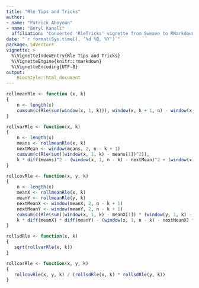 ```yaml
---
title: "Rle Tips and Tricks"
author: 
- name: "Patrick Aboyoun"
- name: "Beryl Kanali"
  affiliation: "Converted 'RleTricks' vignette from Sweave to RMarkdown."
date: "`r format(Sys.time(), '%d %B, %Y')`"
package: S4Vectors
vignette: >
  %\VignetteIndexEntry{Rle Tips and Tricks}
  %\VignetteEngine{knitr::rmarkdown}
  %\VignetteEncoding{UTF-8}
output:
    BiocStyle::html_document
---
```


```r
rollmeanRle <- function (x, k)
{
    n <- length(x)
    cumsum(c(Rle(sum(window(x, 1, k))), window(x, k + 1, n) - window(x, 1, n - k))) / k
}
```   
    
```r
rollvarRle <- function(x, k)
{
    n <- length(x)
    means <- rollmeanRle(x, k)
    nextMean <- window(means, 2, n - k + 1)
    cumsum(c(Rle(sum((window(x, 1, k) - means[1])^2)),
    k * diff(means)^2 - (window(x, 1, n - k) - nextMean)^2 + (window(x, k + 1, n) - nextMean)^2)) / (k - 1)
}
```

```r
rollcovRle <- function(x, y, k)
{
    n <- length(x)
    meanX <- rollmeanRle(x, k)
    meanY <- rollmeanRle(y, k)
    nextMeanX <- window(meanX, 2, n - k + 1)
    nextMeanY <- window(meanY, 2, n - k + 1)
    cumsum(c(Rle(sum((window(x, 1, k) - meanX[1]) * (window(y, 1, k) - meanY[1]))),
    k * diff(meanX) * diff(meanY) - (window(x, 1, n - k) - nextMeanX) * (window(y, 1, n - k) - nextMeanY) + (window(x, k + 1, n) - nextMeanX) * (window(y, k + 1, n) - nextMeanY))) / (k - 1)
}
```

```r
rollsdRle <- function(x, k)
{
   sqrt(rollvarRle(x, k))
}
```

```r
rollcorRle <- function(x, y, k)
{
   rollcovRle(x, y, k) / (rollsdRle(x, k) * rollsdRle(y, k))
}
```
